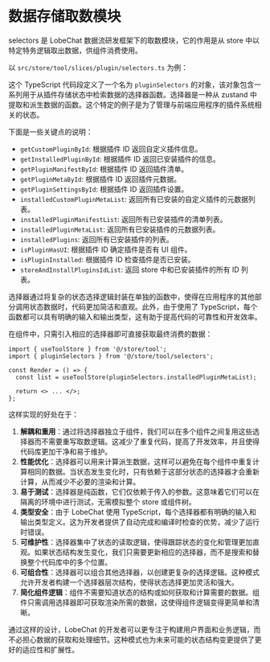 # 数据存储取数模块

selectors 是 LobeChat 数据流研发框架下的取数模块，它的作用是从 store 中以特定特务逻辑取出数据，供组件消费使用。

以 `src/store/tool/slices/plugin/selectors.ts` 为例：

这个 TypeScript 代码段定义了一个名为 `pluginSelectors` 的对象，该对象包含一系列用于从插件存储状态中检索数据的选择器函数。选择器是一种从 zustand 中提取和派生数据的函数。这个特定的例子是为了管理与前端应用程序的插件系统相关的状态。

下面是一些关键点的说明：

- `getCustomPluginById`: 根据插件 ID 返回自定义插件信息。
- `getInstalledPluginById`: 根据插件 ID 返回已安装插件的信息。
- `getPluginManifestById`: 根据插件 ID 返回插件清单。
- `getPluginMetaById`: 根据插件 ID 返回插件元数据。
- `getPluginSettingsById`: 根据插件 ID 返回插件设置。
- `installedCustomPluginMetaList`: 返回所有已安装的自定义插件的元数据列表。
- `installedPluginManifestList`: 返回所有已安装插件的清单列表。
- `installedPluginMetaList`: 返回所有已安装插件的元数据列表。
- `installedPlugins`: 返回所有已安装插件的列表。
- `isPluginHasUI`: 根据插件 ID 确定插件是否有 UI 组件。
- `isPluginInstalled`: 根据插件 ID 检查插件是否已安装。
- `storeAndInstallPluginsIdList`: 返回 store 中和已安装插件的所有 ID 列表。

选择器通过将复杂的状态选择逻辑封装在单独的函数中，使得在应用程序的其他部分调用状态数据时，代码更加简洁和直观。此外，由于使用了 TypeScript，每个函数都可以具有明确的输入和输出类型，这有助于提高代码的可靠性和开发效率。

在组件中，只需引入相应的选择器即可直接获取最终消费的数据：

```tsx | pure
import { useToolStore } from '@/store/tool';
import { pluginSelectors } from '@/store/tool/selectors';

const Render = () => {
  const list = useToolStore(pluginSelectors.installedPluginMetaList);

  return <> ... </>;
};
```

这样实现的好处在于：

1. **解耦和重用**：通过将选择器独立于组件，我们可以在多个组件之间复用这些选择器而不需要重写取数逻辑。这减少了重复代码，提高了开发效率，并且使得代码库更加干净和易于维护。
2. **性能优化**：选择器可以用来计算派生数据，这样可以避免在每个组件中重复计算相同的数据。当状态发生变化时，只有依赖于这部分状态的选择器才会重新计算，从而减少不必要的渲染和计算。
3. **易于测试**：选择器是纯函数，它们仅依赖于传入的参数。这意味着它们可以在隔离的环境中进行测试，无需模拟整个 store 或组件树。
4. **类型安全**：由于 LobeChat 使用 TypeScript，每个选择器都有明确的输入和输出类型定义。这为开发者提供了自动完成和编译时检查的优势，减少了运行时错误。
5. **可维护性**：选择器集中了状态的读取逻辑，使得跟踪状态的变化和管理更加直观。如果状态结构发生变化，我们只需要更新相应的选择器，而不是搜索和替换整个代码库中的多个位置。
6. **可组合性**：选择器可以组合其他选择器，以创建更复杂的选择逻辑。这种模式允许开发者构建一个选择器层次结构，使得状态选择更加灵活和强大。
7. **简化组件逻辑**：组件不需要知道状态的结构或如何获取和计算需要的数据。组件只需调用选择器即可获取渲染所需的数据，这使得组件逻辑变得更简单和清晰。

通过这样的设计，LobeChat 的开发者可以更专注于构建用户界面和业务逻辑，而不必担心数据的获取和处理细节。这种模式也为未来可能的状态结构变更提供了更好的适应性和扩展性。
